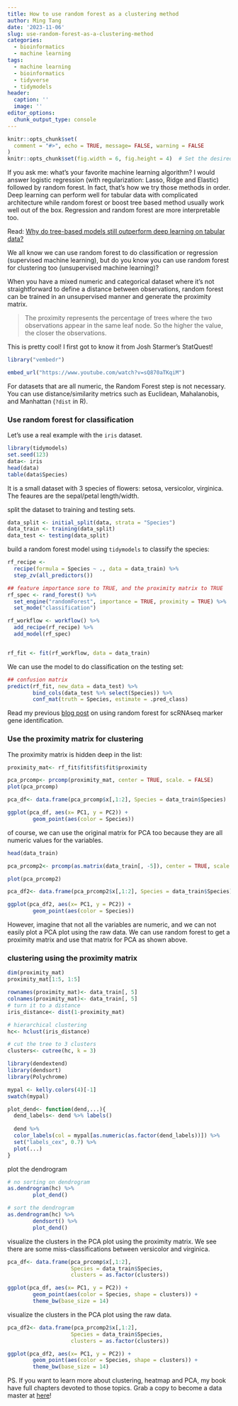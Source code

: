 ```yaml
---
title: How to use random forest as a clustering method
author: Ming Tang
date: '2023-11-06'
slug: use-random-forest-as-a-clustering-method
categories:
  - bioinformatics
  - machine learning
tags:
  - machine learning
  - bioinformatics
  - tidyverse
  - tidymodels
header:
  caption: ''
  image: ''
editor_options: 
  chunk_output_type: console
---
```


```r
knitr::opts_chunk$set(
  comment = "#>", echo = TRUE, message= FALSE, warning = FALSE
)
knitr::opts_chunk$set(fig.width = 6, fig.height = 4)  # Set the desired width and height
```

If you ask me: what's your favorite machine learning algorithm? I would answer logistic regression (with regularization: Lasso, Ridge and Elastic) followed by random forest. In fact, that's how we try those methods in order. Deep learning can perform well for tabular data with complicated architecture while random forest or boost tree based method usually work well out of the box. Regression and random forest are more interpretable too.

Read: [Why do tree-based models still outperform deep learning on tabular data?](https://arxiv.org/abs/2207.08815)

We all know we can use random forest to do classification or regression (supervised machine learning), but do you know you can use random forest for clustering too (unsupervised machine learning)?

When you have a mixed numeric and categorical dataset where it’s not straightforward to define a distance between observations, random forest can be trained in an unsupervised manner and generate the proximity matrix.

>The proximity represents the percentage of trees where the two observations appear in the same leaf node. So the higher the value, the closer the observations.

This is pretty cool! I first got to know it from Josh Starmer's StatQuest!

```r
library("vembedr")

embed_url("https://www.youtube.com/watch?v=sQ870aTKqiM")
```


For datasets that are all numeric, the Random Forest step is not necessary. You can use distance/similarity metrics such as Euclidean, Mahalanobis, and Manhattan (`?dist` in R).

### Use random forest for classification

Let's use a real example with the `iris` dataset.

```r
library(tidymodels)
set.seed(123)
data<- iris
head(data)
table(data$Species)
```
It is a small dataset with 3 species of flowers: setosa, versicolor, virginica. The feaures are the sepal/petal length/width.


split the dataset to training and testing sets.
```r
data_split <- initial_split(data, strata = "Species")
data_train <- training(data_split)
data_test <- testing(data_split)
```

build a random forest model using `tidymodels` to classify the species:

```r
rf_recipe <- 
  recipe(formula = Species ~ ., data = data_train) %>%
  step_zv(all_predictors())

## feature importance sore to TRUE, and the proximity matrix to TRUE
rf_spec <- rand_forest() %>%
  set_engine("randomForest", importance = TRUE, proximity = TRUE) %>%
  set_mode("classification")

rf_workflow <- workflow() %>% 
  add_recipe(rf_recipe) %>% 
  add_model(rf_spec)


rf_fit <- fit(rf_workflow, data = data_train)
```

We can use the model to do classification on the testing set:
```r
## confusion matrix
predict(rf_fit, new_data = data_test) %>%
        bind_cols(data_test %>% select(Species)) %>%
        conf_mat(truth = Species, estimate = .pred_class)
```

Read my previous [blog post](https://divingintogeneticsandgenomics.com/post/use-random-forest-and-boost-trees-to-find-marker-genes-in-scrnaseq-data/) on using random forest for scRNAseq marker gene identification.

### Use the proximity matrix for clustering

The proximity matrix is hidden deep in the list:

```r
proximity_mat<- rf_fit$fit$fit$fit$proximity

pca_prcomp<- prcomp(proximity_mat, center = TRUE, scale. = FALSE)
plot(pca_prcomp)

pca_df<- data.frame(pca_prcomp$x[,1:2], Species = data_train$Species)

ggplot(pca_df, aes(x= PC1, y = PC2)) +
        geom_point(aes(color = Species))
```

of course, we can use the original matrix for PCA too because they are all numeric values for the variables.

```r
head(data_train)

pca_prcomp2<- prcomp(as.matrix(data_train[, -5]), center = TRUE, scale. = FALSE)

plot(pca_prcomp2)

pca_df2<- data.frame(pca_prcomp2$x[,1:2], Species = data_train$Species)

ggplot(pca_df2, aes(x= PC1, y = PC2)) +
        geom_point(aes(color = Species))
```

However, imagine that not all the variables are numeric, and we can not easily plot a PCA plot using the raw data. We can use random forest to get a proximity matrix and use that matrix for PCA as shown above.


### clustering using the proximity matrix

```r
dim(proximity_mat)
proximity_mat[1:5, 1:5]

rownames(proximity_mat)<- data_train[, 5]
colnames(proximity_mat)<- data_train[, 5]
# turn it to a distance 
iris_distance<- dist(1-proximity_mat)

# hierarchical clustering
hc<- hclust(iris_distance)

# cut the tree to 3 clusters
clusters<- cutree(hc, k = 3)
```


```r
library(dendextend)
library(dendsort)
library(Polychrome)

mypal <- kelly.colors(4)[-1]
swatch(mypal)

plot_dend<- function(dend,...){
  dend_labels<- dend %>% labels()
  
  dend %>% 
  color_labels(col = mypal[as.numeric(as.factor(dend_labels))]) %>%
  set("labels_cex", 0.7) %>%
  plot(...)
}
```

plot the dendrogram
```r
# no sorting on dendrogram
as.dendrogram(hc) %>%
        plot_dend()

# sort the dendrogram
as.dendrogram(hc) %>%
        dendsort() %>%
        plot_dend()
```

visualize the clusters in the PCA plot using the proximity matrix.
We see there are some miss-classifications between versicolor and virginica.

```r
pca_df<- data.frame(pca_prcomp$x[,1:2], 
                    Species = data_train$Species,
                    clusters = as.factor(clusters))

ggplot(pca_df, aes(x= PC1, y = PC2)) +
        geom_point(aes(color = Species, shape = clusters)) +
        theme_bw(base_size = 14)
```

visualize the clusters in the PCA plot using the raw data.

```r
pca_df2<- data.frame(pca_prcomp2$x[,1:2], 
                    Species = data_train$Species,
                    clusters = as.factor(clusters))

ggplot(pca_df2, aes(x= PC1, y = PC2)) +
        geom_point(aes(color = Species, shape = clusters)) +
        theme_bw(base_size = 14)
```

PS. If you want to learn more about clustering, heatmap and PCA, my book have full chapters devoted to those topics. Grab a copy to become a data master at [here](https://divingintogeneticsandgenomics.ck.page/products/cell-line-to-command-line)!
